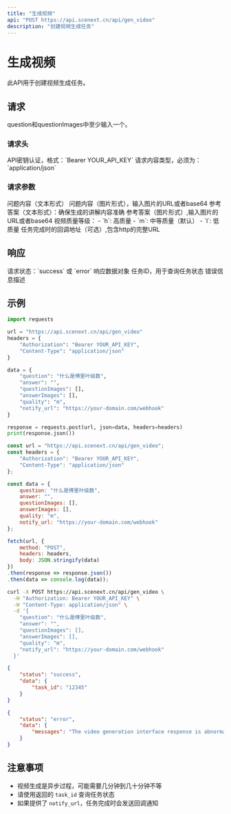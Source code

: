 ```yaml
---
title: "生成视频"
api: "POST https://api.scenext.cn/api/gen_video"
description: "创建视频生成任务"
---
```


# 生成视频

此API用于创建视频生成任务。

## 请求

question和questionImages中至少输入一个。

### 请求头

<ParamField header="Authorization" type="string" required>
  API密钥认证，格式：`Bearer YOUR_API_KEY`
</ParamField>

<ParamField header="Content-Type" type="string" required>
  请求内容类型，必须为：`application/json`
</ParamField>

### 请求参数

<ParamField body="question" type="string" required>
  问题内容（文本形式）
</ParamField>

<ParamField body="questionImages" type="array">
  问题内容（图片形式），输入图片的URL或者base64
</ParamField>

<ParamField body="answer" type="string" required>
  参考答案（文本形式）：确保生成的讲解内容准确
</ParamField>

<ParamField body="answerImages" type="array">
  参考答案（图片形式）,输入图片的URL或者base64
</ParamField>

<ParamField body="quality" type="string" default="m">
  视频质量等级：
  - `h`: 高质量
  - `m`: 中等质量（默认）
  - `l`: 低质量
</ParamField>

<ParamField body="notify_url" type="string">
  任务完成时的回调地址（可选）,包含http的完整URL
</ParamField>

## 响应

<ResponseField name="status" type="string">
  请求状态：`success` 或 `error`
</ResponseField>

<ResponseField name="data" type="object">
  响应数据对象
  
  <Expandable title="成功响应">
    <ResponseField name="task_id" type="string">
      任务ID，用于查询任务状态
    </ResponseField>
  </Expandable>
  
  <Expandable title="错误响应">
    <ResponseField name="messages" type="string">
      错误信息描述
    </ResponseField>
  </Expandable>
</ResponseField>

## 示例

<RequestExample>

```python Python
import requests

url = "https://api.scenext.cn/api/gen_video"
headers = {
    "Authorization": "Bearer YOUR_API_KEY",
    "Content-Type": "application/json"
}

data = {
    "question": "什么是傅里叶级数",
    "answer": "",
    "questionImages": [],
    "answerImages": [],
    "quality": "m",
    "notify_url": "https://your-domain.com/webhook"
}

response = requests.post(url, json=data, headers=headers)
print(response.json())
```

```javascript JavaScript
const url = "https://api.scenext.cn/api/gen_video";
const headers = {
    "Authorization": "Bearer YOUR_API_KEY",
    "Content-Type": "application/json"
};

const data = {
    question: "什么是傅里叶级数",
    answer: "",
    questionImages: [],
    answerImages: [],
    quality: "m",
    notify_url: "https://your-domain.com/webhook"
};

fetch(url, {
    method: "POST",
    headers: headers,
    body: JSON.stringify(data)
})
.then(response => response.json())
.then(data => console.log(data));
```

```bash cURL
curl -X POST https://api.scenext.cn/api/gen_video \
  -H "Authorization: Bearer YOUR_API_KEY" \
  -H "Content-Type: application/json" \
  -d '{
    "question": "什么是傅里叶级数",
    "answer": "",
    "questionImages": [],
    "answerImages": [],
    "quality": "m",
    "notify_url": "https://your-domain.com/webhook"
  }'
```

</RequestExample>

<ResponseExample>

```json 成功响应
{
    "status": "success",
    "data": {
        "task_id": "12345"
    }
}
```

```json 错误响应
{
    "status": "error",
    "data": {
        "messages": "The video generation interface response is abnormal: 400 - Bad Request"
    }
}
```

</ResponseExample>

## 注意事项

- 视频生成是异步过程，可能需要几分钟到几十分钟不等
- 请使用返回的 `task_id` 查询任务状态
- 如果提供了 `notify_url`，任务完成时会发送回调通知
